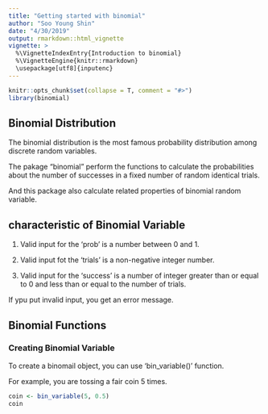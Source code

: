 ```yaml
---
title: "Getting started with binomial"
author: "Soo Young Shin"
date: "4/30/2019"
output: rmarkdown::html_vignette
vignette: >
  %\VignetteIndexEntry{Introduction to binomial}
  %\VignetteEngine{knitr::rmarkdown}
  \usepackage[utf8]{inputenc}
---
```


```r
knitr::opts_chunk$set(collapse = T, comment = "#>")
library(binomial)
```

## Binomial Distribution

The binomial distribution is the most famous probability distribution among discrete random variables.

The pakage "binomial" perform the functions to calculate the probabilities about the number of successes in a fixed number of random identical trials.

And this package also calculate related properties of binomial random variable.


## characteristic of Binomial Variable

1. Valid input for the 'prob' is a number between 0 and 1. 

2. Valid input fot the 'trials' is a non-negative integer number.

3. Valid input for the 'success' is a number of integer greater than or equal to 0 and less than or equal to the number of trials.

If ypu put invalid input, you get an error message.



## Binomial Functions

### Creating Binomial Variable

To create a binomail object, you can use 'bin_variable()' function.

For example, you are tossing a fair coin 5 times.

```r

coin <- bin_variable(5, 0.5)
coin

```
